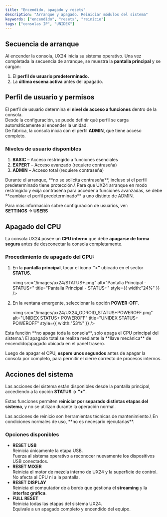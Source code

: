 ```yaml
---
title: "Encendido, apagado y resets"
description: "Arranque y apagado. Reiniciar módulos del sistema"
keywords: ["encendido", "resets", "reinicio"]
tags: ["consolas IP", "UNIDEX"]
---
```


## Secuencia de arranque

Al encender la consola, UX24 inicia su sistema operativo. Una vez completada la secuencia de arranque, se muestra la **pantalla principal** y se cargan:

1. El **perfil de usuario predeterminado.**
2. La **última escena activa** antes del apagado.

## Perfil de usuario y permisos

El perfil de usuario determina el **nivel de acceso a funciones** dentro de la consola.\
Desde la configuración, se puede definir qué perfil se carga automáticamente al encender la unidad.\
De fábrica, la consola inicia con el perfil **ADMIN**, que tiene acceso completo.

### Niveles de usuario disponibles

1. **BASIC** – Acceso restringido a funciones esenciales
2. **EXPERT** – Acceso avanzado (requiere contraseña)
3. **ADMIN** – Acceso total (requiere contraseña)

<Info>
  Durante el arranque, **no se solicita contraseña**, incluso si el perfil predeterminado tiene protección.\
  Para que UX24 arranque en modo restringido y exija contraseña para acceder a funciones avanzadas, se debe **cambiar el perfil predeterminado** a uno distinto de ADMIN.
</Info>

Para más información sobre configuración de usuarios, ver:\
**SETTINGS → USERS**

## Apagado del CPU

La consola UX24 posee un **CPU interno** que debe **apagarse de forma segura** antes de desconectar la consola completamente.

### Procedimiento de apagado del CPU:

1. En la **pantalla principal**, tocar el ícono **“\+”** ubicado en el sector **STATUS**.

   <img
     src="/images/ux24/STATUS+.png"
     alt="Pantalla Principal - STATUS+"
     title="Pantalla Principal - STATUS+"
     style={{ width:"24%" }}
   />
2. En la ventana emergente, seleccionar la opción **POWER-OFF**.

   <img
     src="/images/ux24/UX24_ODROID_STATUS+POWEROFF.png"
     alt="UNIDEX STATUS+ POWEROFF"
     title="UNIDEX STATUS+ POWEROFF"
     style={{ width:"53%" }}
   />

<Warning>
  Esta función **no apaga toda la consola**, solo apaga el CPU principal del sistema.\
  El apagado total se realiza mediante la **llave mecánica** de encendido/apagado ubicada en el panel trasero.
</Warning>

Luego de apagar el CPU, **espere unos segundos** antes de apagar la consola por completo, para permitir el cierre correcto de procesos internos.

## Acciones del sistema

Las acciones del sistema están disponibles desde la pantalla principal, accediendo a la opción **STATUS → "\+"**.

Estas funciones permiten **reiniciar por separado distintas etapas del sistema**, y no se utilizan durante la operación normal.

<Info>
  Las acciones de reinicio son herramientas técnicas de mantenimiento.\
  En condiciones normales de uso, **no es necesario ejecutarlas**.
</Info>

### Opciones disponibles

- **RESET USB**\
  Reinicia únicamente la etapa USB.\
  Fuerza al sistema operativo a reconocer nuevamente los dispositivos USB conectados.
- **RESET MIXER**\
  Reinicia el motor de mezcla interno de UX24 y la superficie de control.\
  No afecta al CPU ni a la pantalla.
- **RESET DISPLAY**\
  Reinicia el computador de a bordo que gestiona el **streaming** y la **interfaz gráfica**.
- **FULL RESET**\
  Reinicia todas las etapas del sistema UX24.\
  Equivale a un apagado completo y encendido del equipo.